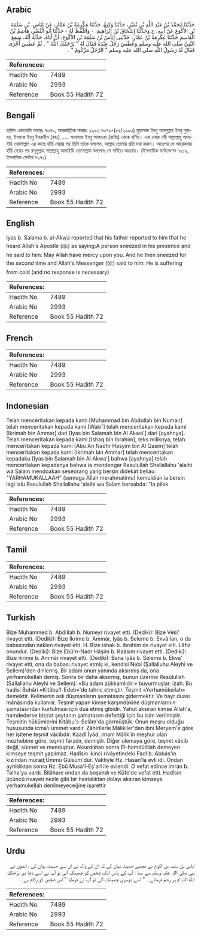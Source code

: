 ## Arabic


<div dir="rtl" lang="ar" style={{fontSize:'larger',backgroundColor:'#f8f9fa',padding:20}}>
حَدَّثَنَا مُحَمَّدُ بْنُ عَبْدِ اللَّهِ بْنِ نُمَيْرٍ، حَدَّثَنَا وَكِيعٌ، حَدَّثَنَا عِكْرِمَةُ بْنُ عَمَّارٍ، عَنْ إِيَاسِ، بْنِ سَلَمَةَ بْنِ الأَكْوَعِ عَنْ أَبِيهِ، ح وَحَدَّثَنَا إِسْحَاقُ بْنُ إِبْرَاهِيمَ، - وَاللَّفْظُ لَهُ - حَدَّثَنَا أَبُو النَّضْرِ، هَاشِمُ بْنُ الْقَاسِمِ حَدَّثَنَا عِكْرِمَةُ بْنُ عَمَّارٍ، حَدَّثَنِي إِيَاسُ بْنُ سَلَمَةَ بْنِ الأَكْوَعِ، أَنَّ أَبَاهُ، حَدَّثَهُ أَنَّهُ، سَمِعَ النَّبِيَّ صلى الله عليه وسلم وَعَطَسَ رَجُلٌ عِنْدَهُ فَقَالَ لَهُ ‏"‏ يَرْحَمُكَ اللَّهُ ‏"‏ ‏.‏ ثُمَّ عَطَسَ أُخْرَى فَقَالَ لَهُ رَسُولُ اللَّهِ صلى الله عليه وسلم ‏"‏ الرَّجُلُ مَزْكُومٌ ‏"‏ ‏.‏
</div>
<div style={{backgroundColor:'#f8f9fa',padding:20, marginBottom: 10}}><table> <thead> <tr> <th>References:</th> <th></th> </tr> </thead> <tbody><tr><td>Hadith No</td><td>7489</td></tr><tr><td>Arabic No</td><td>2993</td></tr><tr><td>Reference</td><td>Book 55 Hadith 72</td></tr></tbody></table></div>

## Bengali


<div dir="ltr" lang="bn" style={{fontSize:'larger',backgroundColor:'#f8f9fa',padding:20}}>
হাদিস একাডেমি নাম্বারঃ ৭৩৭৯, আন্তর্জাতিক নাম্বারঃ ২৯৯৩ ৭৩৭৯-(৫৫/২৯৯৩) মুহাম্মাদ ইবনু আবদুল্লাহ ইবনু নুমায়র, ইসহাক ইবনু ইবরাহীম (রহঃ) ..... সালামাহ ইবনু আকওয়া (রাযিঃ) থেকে বর্ণিত। এক লোক নবী সাল্লাল্লাহু আলাইহি ওয়াসাল্লাম এর কাছে হাঁচি দেয়ার পর তিনি তাকে বললেন, আল্লাহ তোমার প্রতি দয়া করুন। অতঃপর সে আরেকবার হাঁচি দেয়ার পর রসূলুল্লাহ সাল্লাল্লাহু আলাইহি ওয়াসাল্লাম বললেনঃ সে সর্দিতে আক্রান্ত। (ইসলামিক ফাউন্ডেশন ৭২১৯, ইসলামিক সেন্টার ৭২৭১)
</div>
<div style={{backgroundColor:'#f8f9fa',padding:20, marginBottom: 10}}><table> <thead> <tr> <th>References:</th> <th></th> </tr> </thead> <tbody><tr><td>Hadith No</td><td>7489</td></tr><tr><td>Arabic No</td><td>2993</td></tr><tr><td>Reference</td><td>Book 55 Hadith 72</td></tr></tbody></table></div>

## English


<div dir="ltr" lang="en" style={{fontSize:'larger',backgroundColor:'#f8f9fa',padding:20}}>
Iyas b. Salama b. al-Akwa reported that his father reported to him that he heard Allah's Apostle (ﷺ) as saying:A person sneezed in his presence and he said to him: May Allah have mercy upon you. And he then sneezed for the second time and Allah's Messenger (ﷺ) said to him: He is suffering from cold (and no response is necessary)
</div>
<div style={{backgroundColor:'#f8f9fa',padding:20, marginBottom: 10}}><table> <thead> <tr> <th>References:</th> <th></th> </tr> </thead> <tbody><tr><td>Hadith No</td><td>7489</td></tr><tr><td>Arabic No</td><td>2993</td></tr><tr><td>Reference</td><td>Book 55 Hadith 72</td></tr></tbody></table></div>

## French


<div dir="ltr" lang="fr" style={{fontSize:'larger',backgroundColor:'#f8f9fa',padding:20}}>

</div>
<div style={{backgroundColor:'#f8f9fa',padding:20, marginBottom: 10}}><table> <thead> <tr> <th>References:</th> <th></th> </tr> </thead> <tbody><tr><td>Hadith No</td><td>7489</td></tr><tr><td>Arabic No</td><td>2993</td></tr><tr><td>Reference</td><td>Book 55 Hadith 72</td></tr></tbody></table></div>

## Indonesian


<div dir="ltr" lang="id" style={{fontSize:'larger',backgroundColor:'#f8f9fa',padding:20}}>
Telah menceritakan kepada kami [Muhammad bin Abdullah bin Numair] telah menceritakan kepada kami [Waki'] telah menceritakan kepada kami [Ikrimah bin Ammar] dari [Iyas bin Salamah bin Al Akwa'] dari [ayahnya]. Telah menceritakan kepada kami [Ishaq bin Ibrahim], teks miliknya, telah menceritakan kepada kami [Abu An Nadhr Hasyim bin Al Qasim] telah menceritakan kepada kami [Ikrimah bin Ammar] telah menceritakan kepadaku [Iyas bin Salamah bin Al Akwa'] bahwa [ayahnya] telah menceritakan kepadanya bahwa ia mendengar Rasulullah Shallallahu 'alaihi wa Salam mendoakan seseorang yang bersin didekat beliau: "YARHAMUKALLAAH" (semoga Allah merahmatimu) kemuidian ia bersin lagi lalu Rasulullah Shallallahu 'alaihi wa Salam bersabda: "Ia pilek
</div>
<div style={{backgroundColor:'#f8f9fa',padding:20, marginBottom: 10}}><table> <thead> <tr> <th>References:</th> <th></th> </tr> </thead> <tbody><tr><td>Hadith No</td><td>7489</td></tr><tr><td>Arabic No</td><td>2993</td></tr><tr><td>Reference</td><td>Book 55 Hadith 72</td></tr></tbody></table></div>

## Tamil


<div dir="ltr" lang="ta" style={{fontSize:'larger',backgroundColor:'#f8f9fa',padding:20}}>

</div>
<div style={{backgroundColor:'#f8f9fa',padding:20, marginBottom: 10}}><table> <thead> <tr> <th>References:</th> <th></th> </tr> </thead> <tbody><tr><td>Hadith No</td><td>7489</td></tr><tr><td>Arabic No</td><td>2993</td></tr><tr><td>Reference</td><td>Book 55 Hadith 72</td></tr></tbody></table></div>

## Turkish


<div dir="ltr" lang="tr" style={{fontSize:'larger',backgroundColor:'#f8f9fa',padding:20}}>
Bize Muhammed b. AbdiIIah b. Numeyr rivayet etti. (Dediki): Bize Veki' rivayet etti. (Dediki): Bize Ikrime b. Ammâr, Iyâs b. Seleme b. Ekvâ'lan, o da babasından naklen rivayet etti. H. Bize ishak b. ibrahim de rivayet elti. Lâfız onundur. (Dediki): Bize Ebû'n-Nadr Hâşim b. Kaâsım rivayet etti. (Dediki): Bize ikrime b. Ammâr rivayet etti. (Dediki): Bana Iyâs b. Seleme b. Ekva' rivayet etti, ona da babası rivayet etmiş ki, kendisi Nebi (Şallalluhu Aleyhi ve Sellem)'den dinlemiş. Bir adam onun yanında aksırmış da, ona yerhamükellah demiş. Sonra bir daha aksırmış, bunun üzerine Resûlullah (Sallallahu Aleyhi ve Sellem): «Bu adam zükkamlıdır.» buyurmuşlar. izah: Bu hadisi Buhâri «Kitâbu'l-Edeb»'de tahric etmiştir. Teşmit «Yerhamükeilah» demektir. Kelimenin aslı düşmanların şematasını gidermektir. Ve hayr duası mânâsında kullanılır. Teşmit yapan kimse karşmdakine düşmanlarının şamatasından kurtulması için dua etmiş gibidir. Yahut aksıran kimse Allah'a, hamdederse bizzat şeytanın şamatasını defettiği için bu isim verilmiştir. Teşmitin hükümlerini Kitâbu's-Selâm'da görmüştük. Onun meşru olduğu hususunda icma'ı ümmet vardır. Zâhirîlerle Mâlikiler'den ibni Meryem'e göre her işitene teşmit vâcibdir. Kaadî İyâd, imam Mâlik'in meşhur olan mezhebine göre, teşmit farzdır, demiştir. Diğer ulemaya göre, teşmit vâcib değil, sünnet ve menduptur. Aksırdıktan sonra El-hamdülillah demeyen kimseye teşmit yapılmaz. Hadîsin ikinci rivâyetindeki Fadl b. Abbâs'ın kızından murad;Ümmü Gülsüm'dür. Vaktiyle Hz. Hasan'la evli idi. Ondan ayrıldıktan sonra Hz. Ebû Musa'l-Eş'arî ile evlendi. O vefat edince imran b. Talha'ya vardı. Bilâhare ondan da boşandı ve Küfe'de vefat etti. Hadîsin üçüncü rivayeti nezle gibi bir hastalıktan dolayı aksıran kimseye yerhamukellah denilmeyeceğine işarettir
</div>
<div style={{backgroundColor:'#f8f9fa',padding:20, marginBottom: 10}}><table> <thead> <tr> <th>References:</th> <th></th> </tr> </thead> <tbody><tr><td>Hadith No</td><td>7489</td></tr><tr><td>Arabic No</td><td>2993</td></tr><tr><td>Reference</td><td>Book 55 Hadith 72</td></tr></tbody></table></div>

## Urdu


<div dir="rtl" lang="ur" style={{fontSize:'larger',backgroundColor:'#f8f9fa',padding:20}}>
ایاس بن سلمہ بن اکوع نے مجھے حدیث بیان کی کہ ان کے والد نے ان سے حدیث بیان کی ، انھوں نے نبی صلی اللہ علیہ وسلم سے سنا : آپ کے پاس ایک شخص کو چھینک آئی تو آپ نے اسے دعا دی يَرْحَمُكَ اللَّهُ اللہ تم پر رحم فرمائے ۔ " اسے دوسری چھینک آئی تو آپ نے فرمایا " اس شخص کو زکام ہے ۔
</div>
<div style={{backgroundColor:'#f8f9fa',padding:20, marginBottom: 10}}><table> <thead> <tr> <th>References:</th> <th></th> </tr> </thead> <tbody><tr><td>Hadith No</td><td>7489</td></tr><tr><td>Arabic No</td><td>2993</td></tr><tr><td>Reference</td><td>Book 55 Hadith 72</td></tr></tbody></table></div>